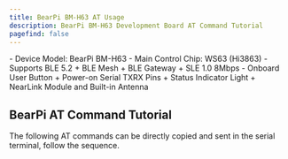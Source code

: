 ```yaml
---
title: BearPi BM-H63 AT Usage
description: BearPi BM-H63 Development Board AT Command Tutorial
pagefind: false
---
```


<Card title="Device Information" icon="information">
  - Device Model: BearPi BM-H63
  - Main Control Chip: WS63 (Hi3863)
  - Supports BLE 5.2 + BLE Mesh + BLE Gateway + SLE 1.0 8Mbps
  - Onboard User Button + Power-on Serial TXRX Pins + Status Indicator Light + NearLink Module and Built-in Antenna
</Card>

## BearPi AT Command Tutorial

<Aside type="note" title="Tip">The following AT commands can be directly copied and sent in the serial terminal, follow the sequence.</Aside>

<Tabs>
  <TabItem label="BearPi AT (Server)">

  </TabItem>

  <TabItem label="BearPi AT (Client 1)">

  </TabItem>

  <TabItem label="BearPi AT (Client 2)">

  </TabItem>
</Tabs>